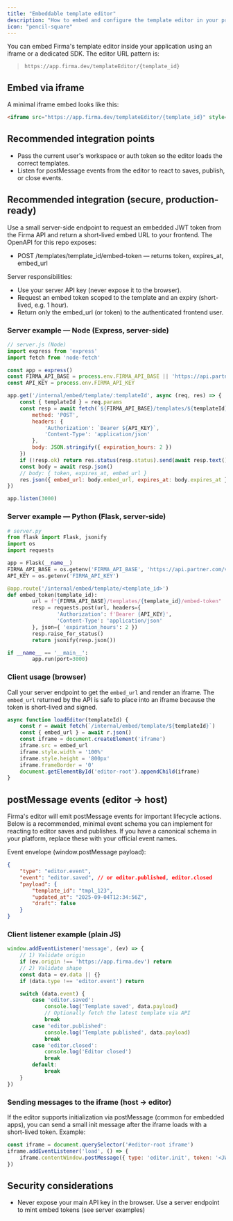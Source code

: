 ```yaml
---
title: "Embeddable template editor"
description: "How to embed and configure the template editor in your product."
icon: "pencil-square"
---
```


You can embed Firma's template editor inside your application using an iframe or a dedicated SDK. The editor URL pattern is:

> `https://app.firma.dev/templateEditor/{template_id}`

## Embed via iframe

A minimal iframe embed looks like this:

```html
<iframe src="https://app.firma.dev/templateEditor/{template_id}" style="width:100%;height:800px;border:0;" allow="clipboard-write"></iframe>
```

## Recommended integration points

- Pass the current user's workspace or auth token so the editor loads the correct templates.
- Listen for postMessage events from the editor to react to saves, publish, or close events.

## Recommended integration (secure, production-ready)

Use a small server-side endpoint to request an embedded JWT token from the Firma API and return a short-lived embed URL to your frontend. The OpenAPI for this repo exposes:

- POST /templates/template_id/embed-token — returns  token, expires_at, embed_url

Server responsibilities:

- Use your server API key (never expose it to the browser).
- Request an embed token scoped to the template and an expiry (short-lived, e.g. 1 hour).
- Return only the embed_url (or token) to the authenticated frontend user.

### Server example — Node (Express, server-side)

```js
// server.js (Node)
import express from 'express'
import fetch from 'node-fetch'

const app = express()
const FIRMA_API_BASE = process.env.FIRMA_API_BASE || 'https://api.partner.com/v1'
const API_KEY = process.env.FIRMA_API_KEY

app.get('/internal/embed/template/:templateId', async (req, res) => {
	const { templateId } = req.params
	const resp = await fetch(`${FIRMA_API_BASE}/templates/${templateId}/embed-token`, {
		method: 'POST',
		headers: {
			'Authorization': `Bearer ${API_KEY}`,
			'Content-Type': 'application/json'
		},
		body: JSON.stringify({ expiration_hours: 2 })
	})
	if (!resp.ok) return res.status(resp.status).send(await resp.text())
	const body = await resp.json()
	// body: { token, expires_at, embed_url }
	res.json({ embed_url: body.embed_url, expires_at: body.expires_at })
})

app.listen(3000)
```

### Server example — Python (Flask, server-side)

```py
# server.py
from flask import Flask, jsonify
import os
import requests

app = Flask(__name__)
FIRMA_API_BASE = os.getenv('FIRMA_API_BASE', 'https://api.partner.com/v1')
API_KEY = os.getenv('FIRMA_API_KEY')

@app.route('/internal/embed/template/<template_id>')
def embed_token(template_id):
		url = f"{FIRMA_API_BASE}/templates/{template_id}/embed-token"
		resp = requests.post(url, headers={
				'Authorization': f'Bearer {API_KEY}',
				'Content-Type': 'application/json'
		}, json={ 'expiration_hours': 2 })
		resp.raise_for_status()
		return jsonify(resp.json())

if __name__ == '__main__':
		app.run(port=3000)
```

### Client usage (browser)

Call your server endpoint to get the `embed_url` and render an iframe. The `embed_url` returned by the API is safe to place into an iframe because the token is short-lived and signed.

```js
async function loadEditor(templateId) {
	const r = await fetch(`/internal/embed/template/${templateId}`)
	const { embed_url } = await r.json()
	const iframe = document.createElement('iframe')
	iframe.src = embed_url
	iframe.style.width = '100%'
	iframe.style.height = '800px'
	iframe.frameBorder = '0'
	document.getElementById('editor-root').appendChild(iframe)
}
```

## postMessage events (editor → host)

Firma's editor will emit postMessage events for important lifecycle actions. Below is a recommended, minimal event schema you can implement for reacting to editor saves and publishes. If you have a canonical schema in your platform, replace these with your official event names.

Event envelope (window.postMessage payload):

```json
{
	"type": "editor.event",
	"event": "editor.saved", // or editor.published, editor.closed
	"payload": {
		"template_id": "tmpl_123",
		"updated_at": "2025-09-04T12:34:56Z",
		"draft": false
	}
}
```

### Client listener example (plain JS)

```js
window.addEventListener('message', (ev) => {
	// 1) Validate origin
	if (ev.origin !== 'https://app.firma.dev') return
	// 2) Validate shape
	const data = ev.data || {}
	if (data.type !== 'editor.event') return

	switch (data.event) {
		case 'editor.saved':
			console.log('Template saved', data.payload)
			// Optionally fetch the latest template via API
			break
		case 'editor.published':
			console.log('Template published', data.payload)
			break
		case 'editor.closed':
			console.log('Editor closed')
			break
		default:
			break
	}
})
```

### Sending messages to the iframe (host → editor)

If the editor supports initialization via postMessage (common for embedded apps), you can send a small init message after the iframe loads with a short-lived token. Example:

```js
const iframe = document.querySelector('#editor-root iframe')
iframe.addEventListener('load', () => {
	iframe.contentWindow.postMessage({ type: 'editor.init', token: '<JWT_TOKEN>' }, 'https://app.firma.dev')
})
```

## Security considerations

- Never expose your main API key in the browser. Use a server endpoint to mint embed tokens (see server examples)